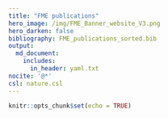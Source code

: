 ```yaml
---
title: "FME publications"
hero_image: /img/FME_Banner_website_V3.png
hero_darken: false
bibliography: FME_publications_sorted.bib
output: 
  md_document:
    includes:
      in_header: yaml.txt
nocite: '@*'
csl: nature.csl
---
```



```r
knitr::opts_chunk$set(echo = TRUE)
```
